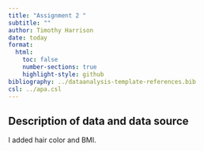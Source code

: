 ```yaml
---
title: "Assignment 2 "
subtitle: ""
author: Timothy Harrison
date: today
format:
  html:
    toc: false
    number-sections: true
    highlight-style: github
bibliography: ../dataanalysis-template-references.bib
csl: ../apa.csl
---
```


<!-- The structure below is one possible setup for a data analysis project (including the course project). For a manuscript, adjust as needed.  -->
<!-- You don't need to have exactly these sections, but the content covering those sections should be addressed. -->

<!-- This uses MS Word as output format. [See here](https://quarto.org/docs/output-formats/ms-word.html) for more information. You can switch to other formats, like html or pdf. See [the Quarto documentation](https://quarto.org/) for other formats. -->


<!-- ```{r, echo=FALSE, message=FALSE} -->
<!-- # load a few R packages -->
<!-- library(here) -->
<!-- library(knitr) -->
<!-- ``` -->



<!-- # Summary/Abstract -->
<!-- _Write a summary of your project._ -->


<!-- {{< pagebreak >}} -->


<!-- # Introduction  -->

<!-- ## General Background Information -->
<!-- _Provide enough background on your topic that others can understand the why and how of your analysis_  -->

## Description of data and data source
I added hair color and BMI.
<!-- ## Questions/Hypotheses to be addressed -->
<!-- _State the research questions you plan to answer with this analysis._ -->

<!-- To cite other work (important everywhere, but likely happens first in introduction), make sure your references are in the bibtex file specified in the YAML header above (here `dataanalysis_template_references.bib`) and have the right bibtex key. Then you can include like this: -->

<!-- Examples of reproducible research projects can for instance be found in [@mckay2020; @mckay2020a] -->

<!-- {{< pagebreak >}} -->


<!-- # Methods  -->

<!-- _Describe your methods. That should describe the data, the cleaning processes, and the analysis approaches. You might want to provide a shorter description here and  the details in the supplement._ -->


<!-- ## Data aquisition -->
<!-- _As applicable, explain where and how you got the data. If you directly import the data from an online source, you can combine this section with the next._ -->


<!-- ## Data import and cleaning -->
<!-- _Write code that reads in the file and cleans it so it's ready for analysis. Since this will be fairly long code for most datasets, it might be a good idea to have it in one or several R scripts. If that is the case, explain here briefly what kind of cleaning/processing you do, and provide more details and well documented code somewhere (e.g. as supplement in a paper). All materials, including files that contain code, should be commented well so everyone can follow along._ -->


<!-- ## Statistical analysis -->
<!-- _Explain anything related to your statistical analyses._ -->


<!-- {{< pagebreak >}} -->


<!-- # Results -->

<!-- ## Exploratory/Descriptive analysis -->

<!-- _Use a combination of text/tables/figures to explore and describe your data. Show the most important descriptive results here. Additional ones should go in the supplement. Even more can be in the R and Quarto files that are part of your project._ -->


<!-- @tbl-summarytable shows a summary of the data. -->

<!-- Note the loading of the data providing a **relative** path using the `../../` notation. (Two dots means a folder up). You never want to specify an **absolute** path like `C:\ahandel\myproject\results\` because if you share this with someone, it won't work for them since they don't have that path. You can also use the `here` R package to create paths. See examples of that below. **I recommend the `here` package, but I'm showing the other approach here just in case you encounter it.** -->

<!-- ```{r} -->
<!-- #| label: tbl-summarytable -->
<!-- #| tbl-cap: "Data summary table." -->
<!-- #| echo: FALSE -->
<!-- resulttable=readRDS("../../results/tables-files/summarytable.rds") -->
<!-- knitr::kable(resulttable) -->
<!-- ``` -->



<!-- ## Basic statistical analysis -->

<!-- _To get some further insight into your data, if reasonable you could compute simple statistics (e.g. simple models with 1 predictor) to look for associations between your outcome(s) and each individual predictor variable. Though note that unless you pre-specified the outcome and main exposure, any "p<0.05 means statistical significance" interpretation is not valid._ -->


<!-- @fig-result shows a scatterplot figure produced by one of the R scripts. -->

<!-- ```{r} -->
<!-- #| label: fig-result -->
<!-- #| fig-cap: "Height and weight stratified by gender." -->
<!-- #| echo: FALSE -->
<!-- knitr::include_graphics(here("starter-analysis-exercise","results","figures","height-weight-stratified.png")) -->
<!-- ``` -->


<!-- ## Full analysis -->

<!-- _Use one or several suitable statistical/machine learning methods to analyze your data and to produce meaningful figures, tables, etc. This might again be code that is best placed in one or several separate R scripts that need to be well documented. You want the code to produce figures and data ready for display as tables, and save those. Then you load them here._ -->

<!-- Example @tbl-resulttable2 shows a summary of a linear model fit. -->

<!-- ```{r} -->
<!-- #| label: tbl-resulttable2 -->
<!-- #| tbl-cap: "Linear model fit table." -->
<!-- #| echo: FALSE -->
<!-- resulttable2 = readRDS(here("starter-analysis-exercise","results","tables-files","resulttable2.rds")) -->
<!-- knitr::kable(resulttable2) -->
<!-- ``` -->


<!-- {{< pagebreak >}} -->


<!-- # Discussion -->

<!-- ## Summary and Interpretation -->
<!-- _Summarize what you did, what you found and what it means._ -->

<!-- ## Strengths and Limitations -->
<!-- _Discuss what you perceive as strengths and limitations of your analysis._ -->

<!-- ## Conclusions -->
<!-- _What are the main take-home messages?_ -->

<!-- _Include citations in your Rmd file using bibtex, the list of references will automatically be placed at the end_ -->

<!-- This paper [@leek2015] discusses types of analyses.  -->

<!-- These papers [@mckay2020; @mckay2020a] are good examples of papers published using a fully reproducible setup similar to the one shown in this template.  -->

<!-- Note that this cited reference will show up at the end of the document, the reference formatting is determined by the CSL file specified in the YAML header. Many more style files for almost any journal [are available](https://www.zotero.org/styles). You also specify the location of your bibtex reference file in the YAML. You can call your reference file anything you like, I just used the generic word `references.bib` but giving it a more descriptive name is probably better. -->


<!-- {{< pagebreak >}} -->

<!-- # References -->



